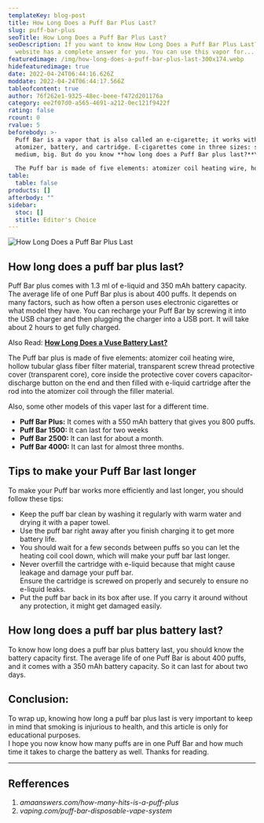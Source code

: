 ```yaml
---
templateKey: blog-post
title: How Long Does a Puff Bar Plus Last?
slug: puff-bar-plus
seoTitle: How Long Does a Puff Bar Plus Last?
seoDescription: If you want to know How Long Does a Puff Bar Plus Last? then our
  website has a complete answer for you. You can use this vapor for....
featuredimage: /img/how-long-does-a-puff-bar-plus-last-300x174.webp
hidefeaturedimage: true
date: 2022-04-24T06:44:16.626Z
moddate: 2022-04-24T06:44:17.566Z
tableofcontent: true
author: 76f262e1-9325-48ec-beee-f472d201176a
category: ee2f07d0-a565-4691-a212-0ec121f9422f
rating: false
rcount: 0
rvalue: 5
beforebody: >-
  Puff Bar is a vapor that is also called an e-cigarette; it works with an
  atomizer, battery, and cartridge. E-cigarettes come in three sizes: small,
  medium, big. But do you know **how long does a Puff Bar plus last?**\

  The Puff bar is made of five elements: atomizer coil heating wire, hollow tubular glass fiber filter material, transparent screw thread protective cover (transparent core), core inside the protective cover covers capacitor-discharge button on the end and then filled with e-liquid cartridge after the rod into the atomizer coil through the filler material.
table:
  table: false
products: []
afterbody: ""
sidebar:
  stoc: []
  stitle: Editor's Choice
---
```

![How Long Does a Puff Bar Plus Last](/img/how-long-does-a-puff-bar-plus-last-300x174.webp "How Long Does a Puff Bar Plus Last")

## How long does a puff bar plus last?

Puff Bar plus comes with 1.3 ml of e-liquid and 350 mAh battery capacity. The average life of one Puff Bar plus is about 400 puffs. It depends on many factors, such as how often a person uses electronic cigarettes or what model they have. You can recharge your Puff Bar by screwing it into the USB charger and then plugging the charger into a USB port. It will take about 2 hours to get fully charged.

Also Read: **[How Long Does a Vuse Battery Last?](https://howlongdoeslast.info/vuse-battery/)**

The Puff bar plus is made of five elements: atomizer coil heating wire, hollow tubular glass fiber filter material, transparent screw thread protective cover (transparent core), core inside the protective cover covers capacitor-discharge button on the end and then filled with e-liquid cartridge after the rod into the atomizer coil through the filler material.

Also, some other models of this vaper last for a different time.

* **Puff Bar Plus:** It comes with a 550 mAh battery that gives you 800 puffs.
* **Puff Bar 1500:** It can last for two weeks
* **Puff Bar 2500:** It can last for about a month.
* **Puff Bar 4000:** It can last for almost three months.

## Tips to make your Puff Bar last longer

To make your Puff bar works more efficiently and last longer, you should follow these tips:

* Keep the puff bar clean by washing it regularly with warm water and drying it with a paper towel.
* Use the puff bar right away after you finish charging it to get more battery life.
* You should wait for a few seconds between puffs so you can let the heating coil cool down, which will make your puff bar last longer.
* Never overfill the cartridge with e-liquid because that might cause leakage and damage your puff bar.\
  Ensure the cartridge is screwed on properly and securely to ensure no e-liquid leaks.
* Put the puff bar back in its box after use. If you carry it around without any protection, it might get damaged easily.

## How long does a puff bar plus battery last?

To know how long does a puff bar plus battery last, you should know the battery capacity first. The average life of one Puff Bar is about 400 puffs, and it comes with a 350 mAh battery capacity. So it can last for about two days.

## Conclusion:

To wrap up, knowing how long a puff bar plus last is very important to keep in mind that smoking is injurious to health, and this article is only for educational purposes.\
I hope you now know how many puffs are in one Puff Bar and how much time it takes to charge the battery as well. Thanks for reading.

- - -

## Refferences

1. *amaanswers.com/how-many-hits-is-a-puff-plus*
2. *vaping.com/puff-bar-disposable-vape-system*